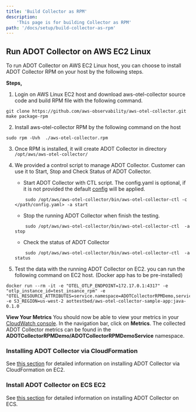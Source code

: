 ```yaml
---
title: 'Build Collector as RPM'
description:
    'This page is for building Collector as RPM'
path: '/docs/setup/build-collector-as-rpm'
---
```



<SectionSeparator />

## Run ADOT Collector on AWS EC2 Linux

To run ADOT Collector on AWS EC2 Linux host, you can choose to install ADOT Collector RPM on your host by the following steps.

**Steps,**

1. Login on AWS Linux EC2 host and download aws-otel-collector source code and build RPM file with the following command.
```
git clone https://github.com/aws-observability/aws-otel-collector.git
make package-rpm
```
2. Install aws-otel-collector RPM by the following command on the host
```
sudo rpm -Uvh  ./aws-otel-collector.rpm
```
3. Once RPM is installed, it will create ADOT Collector in directory ```/opt/aws/aws-otel-collector/```

4. We provided a control script to manage ADOT Collector. Customer can use it to Start, Stop and Check Status of ADOT Collector.

    * Start ADOT Collector with CTL script. The config.yaml is optional, if it is not provided the default [config](../../config.yaml) will be applied.
    ```
        sudo /opt/aws/aws-otel-collector/bin/aws-otel-collector-ctl -c </path/config.yaml> -a start
    ```
    * Stop the running ADOT Collector when finish the testing.
    ```
        sudo /opt/aws/aws-otel-collector/bin/aws-otel-collector-ctl  -a stop
    ```
    * Check the status of ADOT Collector
    ```
        sudo /opt/aws/aws-otel-collector/bin/aws-otel-collector-ctl  -a status
    ```

5. Test the data with the running ADOT Collector on EC2. you can run the following command on EC2 host. (Docker app has to be pre-installed)
```
docker run --rm -it -e "OTEL_OTLP_ENDPOINT=172.17.0.1:4317" -e "otlp_instance_id=test_insance_rpm" -e "OTEL_RESOURCE_ATTRIBUTES=service.namespace=ADOTCollectorRPMDemo,service.name=ADOTCollectorRPMDemoService" -e S3_REGION=us-west-2 aottestbed/aws-otel-collector-sample-app:java-0.1.0
```

**View Your Metrics**
You should now be able to view your metrics in your [CloudWatch console](https://console.aws.amazon.com/cloudwatch/). In the navigation bar, click on **Metrics**. The collected ADOT Collector metrics can be found in the **ADOTCollectorRPMDemo/ADOTCollectorRPMDemoService** namespace.

### Installing ADOT Collector via CloudFormation
See [this section](/docs/setup/ec2) for detailed information on installing ADOT Collector via CloudFormation on EC2.

### Install ADOT Collector on ECS EC2
See [this section](/docs/setup/ecs) for detailed information on installing ADOT Collector on ECS.

